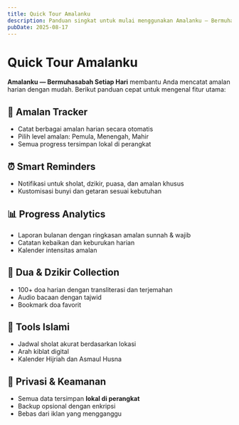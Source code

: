 ```yaml
---
title: Quick Tour Amalanku
description: Panduan singkat untuk mulai menggunakan Amalanku — Bermuhasabah Setiap Hari
pubDate: 2025-08-17
---
```


# Quick Tour Amalanku

**Amalanku — Bermuhasabah Setiap Hari** membantu Anda mencatat amalan harian dengan mudah. Berikut panduan cepat untuk mengenal fitur utama:

## 📱 Amalan Tracker
- Catat berbagai amalan harian secara otomatis
- Pilih level amalan: Pemula, Menengah, Mahir
- Semua progress tersimpan lokal di perangkat

## ⏰ Smart Reminders
- Notifikasi untuk sholat, dzikir, puasa, dan amalan khusus
- Kustomisasi bunyi dan getaran sesuai kebutuhan

## 📊 Progress Analytics
- Laporan bulanan dengan ringkasan amalan sunnah & wajib
- Catatan kebaikan dan keburukan harian
- Kalender intensitas amalan

## 🤲 Dua & Dzikir Collection
- 100+ doa harian dengan transliterasi dan terjemahan
- Audio bacaan dengan tajwid
- Bookmark doa favorit

## 🧭 Tools Islami
- Jadwal sholat akurat berdasarkan lokasi
- Arah kiblat digital
- Kalender Hijriah dan Asmaul Husna

## 💾 Privasi & Keamanan
- Semua data tersimpan **lokal di perangkat**
- Backup opsional dengan enkripsi
- Bebas dari iklan yang mengganggu
